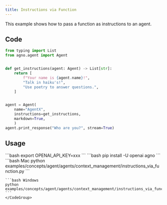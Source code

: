 ```yaml
---
title: Instructions via Function
---
```


This example shows how to pass a function as instructions to an agent.

## Code

```python examples/concepts/agent/agents/context_management/instructions_via_function.py
from typing import List
from agno.agent import Agent


def get_instructions(agent: Agent) -> List[str]:
    return [
        f"Your name is {agent.name}!",
        "Talk in haiku's!",
        "Use poetry to answer questions.",
    ]


agent = Agent(
    name="AgentX",
    instructions=get_instructions,
    markdown=True,
    )
agent.print_response("Who are you?", stream=True)
```

## Usage

<Steps>
  <Snippet file="create-venv-step.mdx" />

  <Step title="Set your API key">
    ```bash
    export OPENAI_API_KEY=xxx
    ```
  </Step>

  <Step title="Install libraries">
    ```bash
    pip install -U openai agno
    ```
  </Step>

  <Step title="Run Agent">
    <CodeGroup>
    ```bash Mac
    python examples/concepts/agent/agents/context_management/instructions_via_function.py
    ```

    ```bash Windows
    python examples/concepts/agent/agents/context_management/instructions_via_function.py
    ```
    </CodeGroup>
  </Step>
</Steps> 